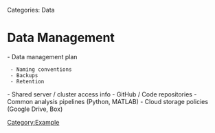 Categories: Data

= Data Management =

- Data management plan
  - Naming conventions
  - Backups
  - Retention
- Shared server / cluster access info
- GitHub / Code repositories
- Common analysis pipelines (Python, MATLAB)
- Cloud storage policies (Google Drive, Box)

[[Category:Example]]
